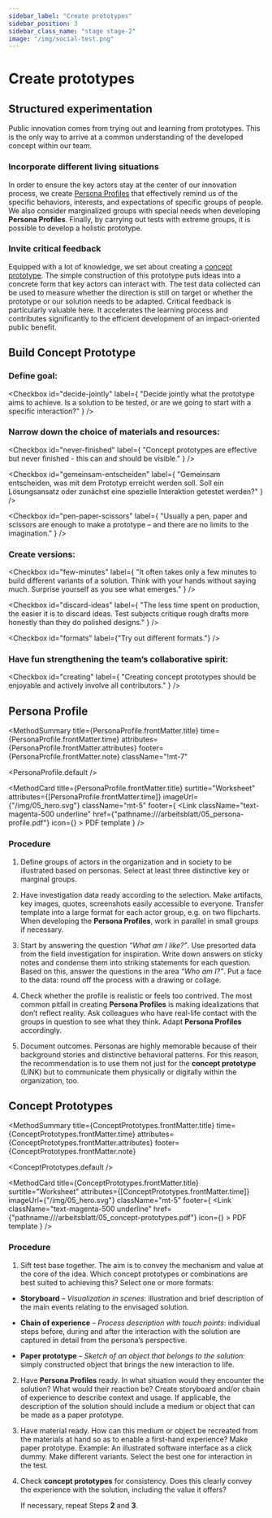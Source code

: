 ```yaml
---
sidebar_label: "Create prototypes"
sidebar_position: 3
sidebar_class_name: "stage stage-2"
image: "/img/social-test.png"
---
```



# Create prototypes

## Structured experimentation

Public innovation comes from trying out and learning from prototypes. This is the only way to arrive at a common understanding of the developed concept within our team.

### Incorporate different living situations

In order to ensure the key actors stay at the center of our innovation process, we create [Persona Profiles](#persona-profile) that effectively remind us of the specific behaviors, interests, and expectations of specific groups of people. We also consider marginalized groups with special needs when developing **Persona Profiles**. Finally, by carrying out tests with extreme groups, it is possible to develop a holistic prototype.

### Invite critical feedback

Equipped with a lot of knowledge, we set about creating a [concept prototype](#concept-prototypes). The simple construction of this prototype puts ideas into a concrete form that key actors can interact with. The test data collected can be used to measure whether the direction is still on target or whether the prototype or our solution needs to be adapted. Critical feedback is particularly valuable here. It accelerates the learning process and contributes significantly to the efficient development of an impact-oriented public benefit.

## Build Concept Prototype

### Define goal:

<Checkbox
  id="decide-jointly"
  label={
    "Decide jointly what the prototype aims to achieve. Is a solution to be tested, or are we going to start with a specific interaction?"
  }
/>

### Narrow down the choice of materials and resources:

<Checkbox
  id="never-finished"
  label={
    "Concept prototypes are effective but never finished - this can and should be visible."
  }
/>

<Checkbox
  id="gemeinsam-entscheiden"
  label={
    "Gemeinsam entscheiden, was mit dem Prototyp erreicht werden soll. Soll ein Lösungsansatz oder zunächst eine spezielle Interaktion getestet werden?"
  }
/>

<Checkbox
  id="pen-paper-scissors"
  label={
    "Usually a pen, paper and scissors are enough to make a prototype – and there are no limits to the imagination."
  }
/>

### Create versions:

<Checkbox
  id="few-minutes"
  label={
    "It often takes only a few minutes to build different variants of a solution. Think with your hands without saying much. Surprise yourself as you see what emerges."
  }
/>

<Checkbox
  id="discard-ideas"
  label={
    "The less time spent on production, the easier it is to discard ideas. Test subjects critique rough drafts more honestly than they do polished designs."
  }
/>

<Checkbox id="formats" label={"Try out different formats."} />

### Have fun strengthening the team’s collaborative spirit:

<Checkbox
  id="creating"
  label={
    "Creating concept prototypes should be enjoyable and actively involve all contributors."
  }
/>

## Persona Profile

<MethodSummary
  title={PersonaProfile.frontMatter.title}
  time={PersonaProfile.frontMatter.time}
  attributes={PersonaProfile.frontMatter.attributes}
  footer={PersonaProfile.frontMatter.note}
  className="!mt-7"
>
  <PersonaProfile.default />
</MethodSummary>

<MethodCard
  title={PersonaProfile.frontMatter.title}
  surtitle="Worksheet"
  attributes={[PersonaProfile.frontMatter.time]}
  imageUrl={"/img/05_hero.svg"}
  className="mt-5"
  footer={
    <Link
      className="text-magenta-500 underline"
      href={"pathname:///arbeitsblatt/05_persona-profile.pdf"}
      icon={<EditIcon className="w-3 h-3 text-inherit" />}
    >
      PDF template
    </Link>
  }
/>

### Procedure

1. Define groups of actors in the organization and in society to be illustrated based on personas. Select at least three distinctive key or marginal groups.

2. Have investigation data ready according to the selection.
Make artifacts, key images, quotes, screenshots easily accessible to everyone. Transfer template into a large format for each actor group, e.g. on two flipcharts. When developing the **Persona Profiles**, work in parallel in small groups if necessary.

3. Start by answering the question _“What am I like?”_. Use presorted data from the field investigation for inspiration. Write down answers on sticky notes and condense them into striking statements for each question. Based on this, answer the questions in the area _“Who am I?”_. Put a face to the data: round off the process with a drawing or collage.

4. Check whether the profile is realistic or feels too contrived. The most common pitfall in creating **Persona Profiles** is making idealizations that don’t reflect reality. Ask colleagues who have real-life contact with the groups in question to see what they think. Adapt **Persona Profiles** accordingly.

5. Document outcomes. Personas are highly memorable because of their background stories and distinctive behavioral patterns. For this reason, the recommendation is to use them not just for the **concept prototype** (LINK) but to communicate them physically or digitally within the organization, too.

## Concept Prototypes

<MethodSummary
  title={ConceptPrototypes.frontMatter.title}
  time={ConceptPrototypes.frontMatter.time}
  attributes={ConceptPrototypes.frontMatter.attributes}
  footer={ConceptPrototypes.frontMatter.note}
>
  <ConceptPrototypes.default />
</MethodSummary>

<MethodCard
  title={ConceptPrototypes.frontMatter.title}
  surtitle="Worksheet"
  attributes={[ConceptPrototypes.frontMatter.time]}
  imageUrl={"/img/05_hero.svg"}
  className="mt-5"
  footer={
    <Link
      className="text-magenta-500 underline"
      href={"pathname:///arbeitsblatt/05_concept-prototypes.pdf"}
      icon={<EditIcon className="w-3 h-3 text-inherit" />}
    >
      PDF template
    </Link>
  }
/>

### Procedure

1. Sift test base together. The aim is to convey the mechanism and value at the core of the idea. Which concept prototypes or combinations are best suited to achieving this? Select one or more formats:

- **Storyboard** – _Visualization in scenes_: illustration and brief description of the main events relating to the envisaged solution.

- **Chain of experience** – _Process description with touch points_: individual steps before, during and after the interaction with the solution are captured in detail from the persona’s perspective.

- **Paper prototype** – _Sketch of an object that belongs to the solution_: simply constructed object that brings the new interaction to life.

2. Have **Persona Profiles** ready. In what situation would they encounter the solution? What would their reaction be? Create storyboard and/or chain of experience to describe context and usage. If applicable, the description of the solution should include a medium or object that can be made as a paper prototype.

3. Have material ready. How can this medium or object be recreated from the materials at hand so as to enable a first-hand experience? Make paper prototype. Example: An illustrated software interface as a click dummy. Make different variants. Select the best one for interaction in the test.

4. Check **concept prototypes** for consistency. Does this clearly convey the experience with the solution, including the value it offers?

   If necessary, repeat Steps **2** and **3**.

